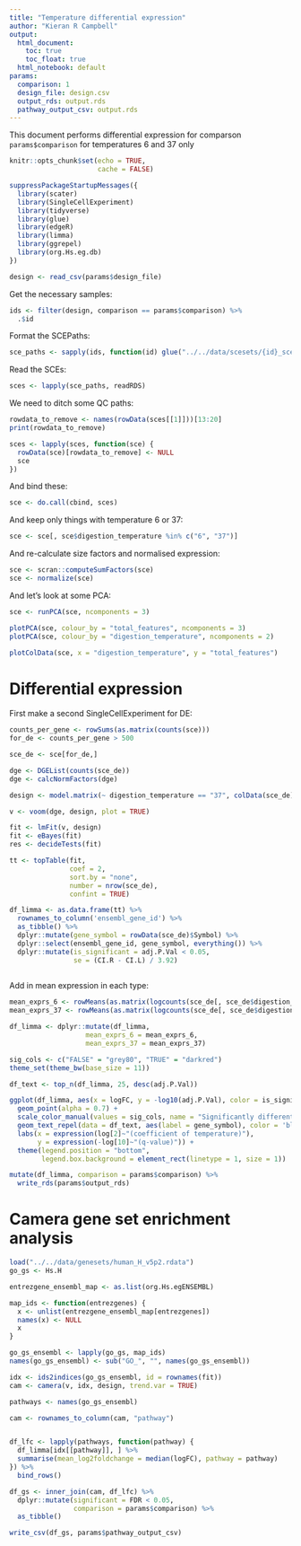 ```yaml
---
title: "Temperature differential expression"
author: "Kieran R Campbell"
output:
  html_document: 
    toc: true
    toc_float: true
  html_notebook: default
params:
  comparison: 1
  design_file: design.csv
  output_rds: output.rds
  pathway_output_csv: output.rds
---
```


This document performs differential expression for comparson `params$comparison` for temperatures 6 and 37 only


```r
knitr::opts_chunk$set(echo = TRUE,
                      cache = FALSE)

suppressPackageStartupMessages({
  library(scater)
  library(SingleCellExperiment)
  library(tidyverse)
  library(glue)
  library(edgeR)
  library(limma)
  library(ggrepel)
  library(org.Hs.eg.db)
})
```


```r
design <- read_csv(params$design_file)
```

Get the necessary samples:

```r
ids <- filter(design, comparison == params$comparison) %>% 
  .$id
```

Format the SCEPaths:

```r
sce_paths <- sapply(ids, function(id) glue("../../data/scesets/{id}_sceset_qc.rds"))
```

Read the SCEs:

```r
sces <- lapply(sce_paths, readRDS)
```

We need to ditch some QC paths:

```r
rowdata_to_remove <- names(rowData(sces[[1]]))[13:20]
print(rowdata_to_remove)
```

```r
sces <- lapply(sces, function(sce) {
  rowData(sce)[rowdata_to_remove] <- NULL
  sce
})
```


And bind these:

```r
sce <- do.call(cbind, sces)
```

And keep only things with temperature 6 or 37:

```r
sce <- sce[, sce$digestion_temperature %in% c("6", "37")]
```


And re-calculate size factors and normalised expression:

```r
sce <- scran::computeSumFactors(sce)
sce <- normalize(sce)
```


And let's look at some PCA:

```r
sce <- runPCA(sce, ncomponents = 3)

plotPCA(sce, colour_by = "total_features", ncomponents = 3)
plotPCA(sce, colour_by = "digestion_temperature", ncomponents = 2)
```



```r
plotColData(sce, x = "digestion_temperature", y = "total_features")
```


# Differential expression

First make a second SingleCellExperiment for DE:

```r
counts_per_gene <- rowSums(as.matrix(counts(sce)))
for_de <- counts_per_gene > 500

sce_de <- sce[for_de,]
```


```r
dge <- DGEList(counts(sce_de))
dge <- calcNormFactors(dge)

design <- model.matrix(~ digestion_temperature == "37", colData(sce_de)) # Your design matrix here

v <- voom(dge, design, plot = TRUE)
```

```r
fit <- lmFit(v, design)
fit <- eBayes(fit)
res <- decideTests(fit)

tt <- topTable(fit, 
               coef = 2,
               sort.by = "none",
               number = nrow(sce_de),
               confint = TRUE)

df_limma <- as.data.frame(tt) %>% 
  rownames_to_column('ensembl_gene_id') %>% 
  as_tibble() %>% 
  dplyr::mutate(gene_symbol = rowData(sce_de)$Symbol) %>% 
  dplyr::select(ensembl_gene_id, gene_symbol, everything()) %>% 
  dplyr::mutate(is_significant = adj.P.Val < 0.05,
                se = (CI.R - CI.L) / 3.92)
  

```

Add in mean expression in each type:

```r
mean_exprs_6 <- rowMeans(as.matrix(logcounts(sce_de[, sce_de$digestion_temperature == "6"])))
mean_exprs_37 <- rowMeans(as.matrix(logcounts(sce_de[, sce_de$digestion_temperature == "37"])))

df_limma <- dplyr::mutate(df_limma,
                   mean_exprs_6 = mean_exprs_6,
                   mean_exprs_37 = mean_exprs_37)
```




```r
sig_cols <- c("FALSE" = "grey80", "TRUE" = "darkred")
theme_set(theme_bw(base_size = 11))

df_text <- top_n(df_limma, 25, desc(adj.P.Val))

ggplot(df_limma, aes(x = logFC, y = -log10(adj.P.Val), color = is_significant)) +
  geom_point(alpha = 0.7) +
  scale_color_manual(values = sig_cols, name = "Significantly differentially expressed") +
  geom_text_repel(data = df_text, aes(label = gene_symbol), color = 'black', size = 2) +
  labs(x = expression(log[2]~"(coefficient of temperature)"),
       y = expression(-log[10]~"(q-value)")) +
  theme(legend.position = "bottom",
        legend.box.background = element_rect(linetype = 1, size = 1)) 
```


```r
mutate(df_limma, comparison = params$comparison) %>% 
  write_rds(params$output_rds)
```


# Camera gene set enrichment analysis


```r
load("../../data/genesets/human_H_v5p2.rdata")
go_gs <- Hs.H

entrezgene_ensembl_map <- as.list(org.Hs.egENSEMBL)

map_ids <- function(entrezgenes) {
  x <- unlist(entrezgene_ensembl_map[entrezgenes])
  names(x) <- NULL
  x
}
```

```r
go_gs_ensembl <- lapply(go_gs, map_ids)
names(go_gs_ensembl) <- sub("GO_", "", names(go_gs_ensembl))

idx <- ids2indices(go_gs_ensembl, id = rownames(fit))
cam <- camera(v, idx, design, trend.var = TRUE)
```


```r
pathways <- names(go_gs_ensembl)

cam <- rownames_to_column(cam, "pathway")


df_lfc <- lapply(pathways, function(pathway) {
  df_limma[idx[[pathway]], ] %>% 
  summarise(mean_log2foldchange = median(logFC), pathway = pathway)
}) %>% 
  bind_rows()

df_gs <- inner_join(cam, df_lfc) %>% 
  dplyr::mutate(significant = FDR < 0.05,
                comparison = params$comparison) %>% 
  as_tibble()

write_csv(df_gs, params$pathway_output_csv)
```




